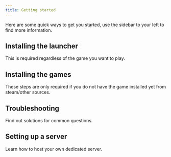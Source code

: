 ```yaml
---
title: Getting started
---
```


Here are some quick ways to get you started, use the sidebar to your left to find more information.

## Installing the launcher
This is required regardless of the game you want to play.

## Installing the games

These steps are only required if you do not have the game installed yet from steam/other sources.

## Troubleshooting

Find out solutions for common questions.

## Setting up a server

Learn how to host your own dedicated server.

